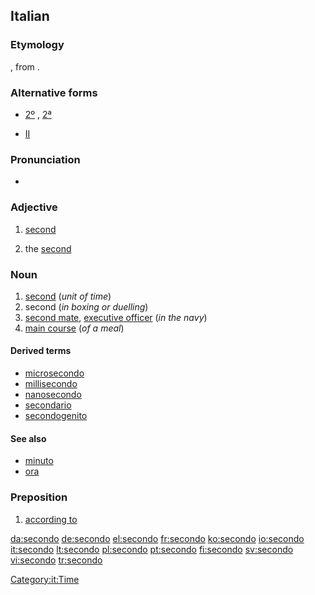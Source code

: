 ==Italian==

===Etymology===
{{L.|it}} {{term|secundus||he who [[follow]]s, second}}, from {{term|sequor||to follow}}.

===Alternative forms===
* {{qualifier|abbreviation}} [[2º]] {{m}}, [[2ª]] {{f}}
* {{sense|in names of monarchs and popes|the second}} {{qualifier|abbreviation}} [[II]]

===Pronunciation===
* {{IPA|lang=it|/seˈkondo/}}

===Adjective===
{{it-adj|second}}

# {{context|before the noun}} [[second]]
# {{context|in names of monarchs and popes|after the name}} the [[second]]

===Noun===
{{it-noun|second|m|o|i}}

# [[second]] (''unit of time'')
# second (''in boxing or duelling'')
# [[second mate]], [[executive officer]] (''in the navy'')
# [[main course]] (''of a meal'')

====Derived terms====
*[[microsecondo]]
*[[millisecondo]]
*[[nanosecondo]]
*[[secondario]]
*[[secondogenito]]

====See also====
*[[minuto]]
*[[ora]]

===Preposition===
{{infl|it|preposition}}

# [[according to]]

[[Category:it:Time]]

[[da:secondo]]
[[de:secondo]]
[[el:secondo]]
[[fr:secondo]]
[[ko:secondo]]
[[io:secondo]]
[[it:secondo]]
[[lt:secondo]]
[[pl:secondo]]
[[pt:secondo]]
[[fi:secondo]]
[[sv:secondo]]
[[vi:secondo]]
[[tr:secondo]]